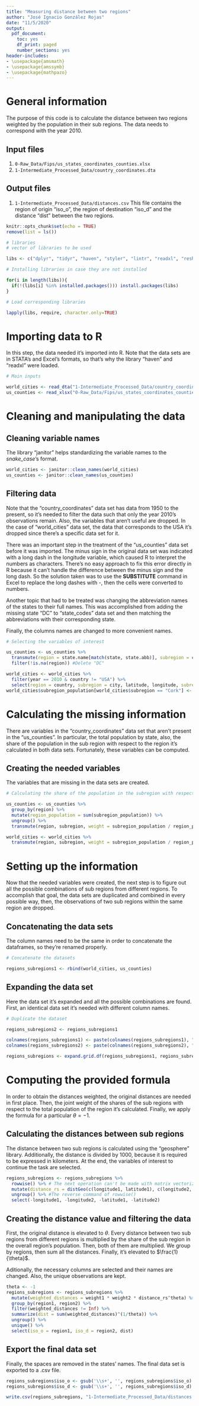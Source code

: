 ```yaml
---
title: "Measuring distance between two regions"
author: "José Ignacio González Rojas"
date: "11/5/2020"
output: 
  pdf_document:
    toc: yes
    df_print: paged
    number_sections: yes
header-includes:
- \usepackage{amsmath}
- \usepackage{amssymb}
- \usepackage{mathpazo}
---
```


# General information

The purpose of this code is to calculate the distance between two regions weighted by the population in their sub regions. The data needs to correspond with the year 2010. 

## Input files

1. `0-Raw_Data/Fips/us_states_coordinates_counties.xlsx`
2. `1-Intermediate_Processed_Data/country_coordinates.dta`

## Output files

1. `1-Intermediate_Processed_Data/distances.csv` This file contains the region of origin "iso_o", the region of destination "iso_d" and the distance "dist" between the two regions. 

```r
knitr::opts_chunk$set(echo = TRUE)
remove(list = ls())
```

```r
# libraries
# vector of libraries to be used

libs <- c("dplyr", "tidyr", "haven", "styler", "lintr", "readxl", "reshape", "janitor", "geosphere", "readr")

# Installing libraries in case they are not installed

for(i in length(libs)){ 
  if(!(libs[i] %in% installed.packages())) install.packages(libs) 
}

# Load corresponding libraries

lapply(libs, require, character.only=TRUE)
```
# Importing data to R

In this step, the data needed it's imported into R. Note that the data sets are in STATA's and Excel's formats, so that's why the library "haven" and "readxl" were loaded.

```r
# Main inputs

world_cities <- read_dta("1-Intermediate_Processed_Data/country_coordinates.dta")
us_counties <- read_xlsx("0-Raw_Data/Fips/us_states_coordinates_counties.xlsx")
```

# Cleaning and manipulating the data

## Cleaning variable names

The library "janitor" helps standardizing the variable names to the *snake_case*'s format. 
```r
world_cities <- janitor::clean_names(world_cities)
us_counties <- janitor::clean_names(us_counties)
```

## Filtering data

Note that the "country_coordinates" data set has data from 1950 to the present, so it's needed to filter the data such that only the year 2010's observations remain. Also, the variables that aren't useful are dropped. In the case of "world_cities" data set, the data that corresponds to the USA it's dropped since there's a specific data set for it. 

There was an important step in the treatment of the "us_counties" data set before it was imported. The minus sign in the original data set was indicated with a long dash in the longitude variable, which caused R to interpret the numbers as characters. There's no easy approach to fix this error directly in R because it can't handle the difference between the minus sign and the long dash. So the solution taken was to use the **SUBSTITUTE** command in Excel to replace the long dashes with -, then the cells were converted to numbers. 

Another topic that had to be treated was changing the abbreviation names of the states to their full names. This was accomplished from adding the missing state "DC" to "state_codes" data set and then matching the abbreviations with their corresponding state. 

Finally, the columns names are changed to more convenient names. 

```r

# Selecting the variables of interest

us_counties <- us_counties %>% 
  transmute(region = state.name[match(state, state.abb)], subregion = county, subregion_population = population_2010, latitude, longitude) %>% 
  filter(!is.na(region)) #Delete "DC"

world_cities <- world_cities %>% 
  filter(year == 2010 & country != "USA") %>% 
  select(region = country, subregion = city, latitude, longitude, subregion_population = city_population, region_population = country_population)
world_cities$subregion_population[world_cities$subregion == "Cork"] <- 124.391 # This value was missing and it had to be inputed by code
```

# Calculating the missing information

There are variables in the "country_coordinates" data set that aren't present in the "us_counties". In particular, the total population by state, also, the share of the population in the sub region with respect to the region it's calculated in both data sets. Fortunately, these variables can be computed. 

## Creating the needed variables 

The variables that are missing in the data sets are created. 

```r
# Calculating the share of the population in the subregion with respect to the region

us_counties <- us_counties %>%  
  group_by(region) %>% 
  mutate(region_population = sum(subregion_population)) %>% 
  ungroup() %>% 
  transmute(region, subregion, weight = subregion_population / region_population, latitude, longitude)

world_cities <- world_cities %>% 
  transmute(region, subregion, weight = subregion_population / region_population, latitude, longitude)
```

# Setting up the information

Now that the needed variables were created, the next step is to figure out all the possible combinations of sub regions from different regions. To accomplish that goal, the data sets are duplicated and combined in every possible way, then, the observations of two sub regions within the same region are dropped. 

## Concatenating the data sets

The column names need to be the same in order to concatenate the dataframes, so they're renamed properly. 
```r
# Concatenate the datasets

regions_subregions1 <- rbind(world_cities, us_counties)
```

## Expanding the data set

Here the data set it's expanded and all the possible combinations are found. First, an identical data set it's needed with different column names. 

```r
# Duplicate the dataset

regions_subregions2 <- regions_subregions1

colnames(regions_subregions1) <- paste(colnames(regions_subregions1), "1", sep="") #Adds 1 at the end of the variable name
colnames(regions_subregions2) <- paste(colnames(regions_subregions2), "2", sep="") #Adds 2 at the end of the variable name

regions_subregions <- expand.grid.df(regions_subregions1, regions_subregions2) # Combines all the rows in every possible way 
```

# Computing the provided formula

In order to obtain the distances weighted, the original distances are needed in first place. Then, the joint weight of the shares of the sub regions with respect to the total population of the region it's calculated. Finally, we apply the formula for a particular $\theta = -1$. 

## Calculating the distances between sub regions

The distance between two sub regions is calculated using the "geosphere" library. Additionally, the distance is divided by 1000, because it is required to be expressed in kilometers. At the end, the variables of interest to continue the task are selected. 

```r
regions_subregions <- regions_subregions %>% 
  rowwise() %>% # The next operation can't be made with matrix vectorization, that's why it's computed row by row. 
  mutate(distance_rs = distGeo(c(longitude1, latitude1), c(longitude2, latitude2)) / 1000) %>% 
  ungroup() %>% #The reverse command of rowwise()
  select(-longitude1, -longitude2, -latitude1, -latitude2)
```

## Creating the distance value and filtering the data

First, the original distance is elevated to $\theta$. Every distance between two sub regions from different regions is multiplied by the share of the sub region in the overall region's population. Then, both of them are multiplied. We group by regions, then sum all the distances. Finally, it's elevated to $\frac{1}{\theta}$. 

Aditionally, the necessary columns are selected and their names are changed. Also, the unique observations are kept. 

```r
theta <- -1
regions_subregions <- regions_subregions %>% 
  mutate(weighted_distances = weight1 * weight2 * distance_rs^theta) %>% 
  group_by(region1, region2) %>% 
  filter(weighted_distances != Inf) %>% 
  summarize(dist = sum(weighted_distances)^(1/theta)) %>% 
  ungroup() %>% 
  unique() %>% 
  select(iso_o = region1, iso_d = region2, dist)
```

## Export the final data set

Finally, the spaces are removed in the states' names. The final data set is exported to a .csv file. 

```r
regions_subregions$iso_o <- gsub('\\s+', '', regions_subregions$iso_o) # Removing spaces
regions_subregions$iso_d <- gsub('\\s+', '', regions_subregions$iso_d)

write.csv(regions_subregions, "1-Intermediate_Processed_Data/distances.csv")
```